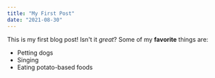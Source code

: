 ```yaml
---
title: "My First Post"
date: "2021-08-30"
---
```


This is my first blog post! Isn't it _great_?
Some of my **favorite** things are:

- Petting dogs
- Singing
- Eating potato-based foods
